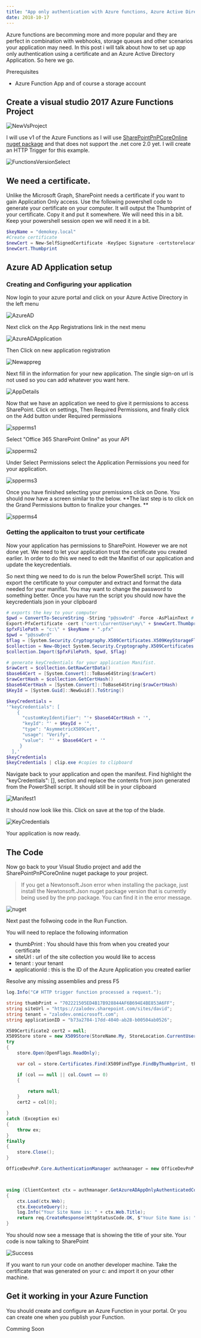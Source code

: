 ```yaml
---
title: "App only authentication with Azure functions, Azure Active Directory and SharePoint"
date: 2018-10-17
---
```


 
Azure functions are becomming more and more popular and they are perfect in combination with webhooks, storage queues and other scenarios your application may need. In this post i will talk about how to set up app only authentication using a certificate and an Azure Active Directory Application. So here we go.

Prerequisites

* Azure Function App and of course a storage account


## Create a visual studio 2017 Azure Functions Project
![NewVsProject](./NewVsProject.png)

I will use v1 of the Azure Functions as I will use [SharePointPnPCoreOnline nuget package](http://https://github.com/SharePoint/PnP) and that does not support the .net core 2.0 yet. I will create an HTTP Trigger for this example. 

![FunctionsVersionSelect](./FunctionsVersionSelect.png)

## We need a certificate. 
Unlike the Microsoft Graph, SharePoint needs a certificate if you want to gain Application Only access. Use the following powershell code to generate your certificate on your computer. It will output the Thumbprint of your certificate. Copy it and put it somewhere. We will need this in a bit. Keep your powershell session open we will need it in a bit. 

```Powershell
$keyName = "demokey.local"
#Create certificate
$newCert = New-SelfSignedCertificate -KeySpec Signature -certstorelocation cert:\CurrentUser\my -dnsname $keyName -NotAfter ((Get-Date).AddYears(10))
$newCert.Thumbprint
```

## Azure AD Application setup

### Creating and Configuring your application ###

Now login to your azure portal and click on your Azure Active Directory in the left menu

![AzureAD](./AzureAD.png)

Next click on the App Registrations link in the next menu

![AzureADApplication](./AzureADApplication.png)

Then Click on new application registration

![Newappreg](./Newappreg.png)

Next fill in the information for your new application. The single sign-on url is not used so you can add whatever you want here.  

![AppDetails](./AppDetails.png)

Now that we have an application we need to give it permissions to access SharePoint. Click on settings, Then Required Permissions, and finally click on the Add button under Required permissions

![spperms1](./spperms1.png)

Select "Office 365 SharePoint Online" as your API

![spperms2](./spperms2.png)

Under Select Permissions select the Application Permissions you need for your application. 

![spperms3](./spperms3.png)

Once you have finished selecting your premissions click on Done. 
You should now have a screen similar to the below. **The last step is to click on the Grand Permissions button to finalize your changes. **

![spperms4](./spperms4.png)


### Getting the applicaiton to trust your certificate 

Now your application has permissions to SharePoint. However we are not done yet. We need to let your application trust the certificate you created earlier. In order to do this we need to edit the Manifist of our application and update the keycredentials. 

So next thing we need to do is run the below PowerShell script. This will export the certificate to your computer and extract and format the data needed for your manifist. You may want to change the password to something better. Once you have run the script you should now have the keycredentials json in your clipboard

```powershell
# exports the key to your computer
$pwd = ConvertTo-SecureString -String "p@ssw0rd" -Force -AsPlainText # password is not important it is not stored later in azure or used
Export-PfxCertificate -cert ("cert:\CurrentUser\my\" + $newCert.Thumbprint) -FilePath ("c:\" + $keyName + ".pfx") -Password $pwd 
$pfxFilePath = "c:\" + $keyName + ".pfx"
$pwd = "p@ssw0rd"
$flag = [System.Security.Cryptography.X509Certificates.X509KeyStorageFlags]::Exportable 
$collection = New-Object System.Security.Cryptography.X509Certificates.X509Certificate2Collection  
$collection.Import($pfxFilePath, $pwd, $flag) 

# generate keyCredentials for your application Manifist. 
$rawCert = $collection.GetRawCertData()
$base64Cert = [System.Convert]::ToBase64String($rawCert)
$rawCertHash = $collection.GetCertHash()
$base64CertHash = [System.Convert]::ToBase64String($rawCertHash)
$KeyId = [System.Guid]::NewGuid().ToString()

$keyCredentials = 
'"keyCredentials": [
    {
      "customKeyIdentifier": "'+ $base64CertHash + '",
      "keyId": "' + $KeyId + '",
      "type": "AsymmetricX509Cert",
      "usage": "Verify",
      "value":  "' + $base64Cert + '"
     }
  ],'
$keyCredentials
$keyCredentials | clip.exe #copies to clipboard
```

Navigate back to your application and open the manifest. Find highlight the "keyCredentials": [], section and replace the contents from json generated from the PowerShell script. It should still be in your clipboard

![Manifest1](./Manifest1.png)

It should now look like this. Click on save at the top of the blade. 

![KeyCredentials](./KeyCredentials.png)

Your application is now ready. 

## The Code

Now go back to your Visual Studio project and add the SharePointPnPCoreOnline nuget package to your project. 

> If you get a Newtonsoft.Json error when installing the package, just install the Newtonsoft.Json nuget package version that is currently being used by the pnp package. You can find it in the error message. 

![nuget](./nuget.png)

Next past the follwoing code in the Run Function. 

You will need to replace the following information

* thumbPrint : You should have this from when you created your certificate
* siteUrl : url of the site collection you would like to access
* tenant : your tenant 
* applicationId : this is the ID of the Azure Application you created earlier

Resolve any missing assemblies and press F5

```c#
log.Info("C# HTTP trigger function processed a request.");

string thumbPrint = "702221505ED4B17B928844AF6B694E4BE853A6FF";
string siteUrl = "https://zalodev.sharepoint.com/sites/david";
string tenant = "zalodev.onmicrosoft.com";
string applicationID = "b73a2784-17dd-4040-ab28-b00504ab0526";

X509Certificate2 cert2 = null;
X509Store store = new X509Store(StoreName.My, StoreLocation.CurrentUser);
try
{
    store.Open(OpenFlags.ReadOnly);

    var col = store.Certificates.Find(X509FindType.FindByThumbprint, thumbprint, false);

    if (col == null || col.Count == 0)
    {

        return null;
    }
    cert2 = col[0];

}
catch (Exception ex)
{
    throw ex;
}
finally
{
    store.Close();
}

OfficeDevPnP.Core.AuthenticationManager authmanager = new OfficeDevPnP.Core.AuthenticationManager();



using (ClientContext ctx = authmanager.GetAzureADAppOnlyAuthenticatedContext(siteUrl, applicationID, tenant, cert2))
{
    ctx.Load(ctx.Web);
    ctx.ExecuteQuery();
    log.Info("Your Site Name is: " + ctx.Web.Title);
    return req.CreateResponse(HttpStatusCode.OK, $"Your Site Name is: " + ctx.Web.Title);
}

```


You should now see a message that is showing the title of your site. Your code is now talking to SharePoint

![Success](./Success.png)

If you want to run your code on another developer machine. Take the certificate that was generated on your c: and import it on your other machine. 

## Get it working in your Azure Function

You should create and configure an Azure Function in your portal. Or you can create one when you publish your Function.

Comming Soon